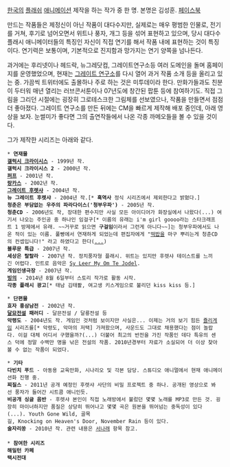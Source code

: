 [[한국]]의 [[플래쉬]] [[애니메이션]] 제작을 하는 작가 중 한 명. 본명은 김성훈. 
[https://www.facebook.com/sunghoon.kim.3382 페이스북]

만드는 작품들은 제정신이 아닌 작품이 대다수지만, 실제로는 매우 평범한 인물로, 전기를 거쳐, 후기로 넘어오면서 위트나 풍자, 개그 등을 섞어 표현하고 있으며, 당시 대다수 플래시 애니메이터들의 특징인 자신이 직접 연기를 해서 작품 내에 표현하는 것이 특징이다. 연기력은 보통이며, 기본적으로 진지함과 망가지는 연기 양쪽을 넘나든다. 

과거에는 후리넷이나 헤드락, 뉴그레닷컴, 그레이트연구소등 여러 도메인을 돌며 홈페이지를 운영했었으며, 현재는 [http://www.greatlab.co.kr 그레이트 연구소]를 다시 열어 과거 작품 소개 등을 올리고 있는 중. 가끔씩 트위터에도 출몰하나 주로 하는 것은 미투데이라 한다. 만화가들과도 친분이 두터워 매년 열리는 러브콘서툰이나 07년도에 창간된 팝툰 등에 참여하기도. 직접 그림을 그리던 시절에는 굉장히 그로테스크한 그림체를 선보였으나, 작품을 만들면서 점점 더 좋아졌다. 그레이트 연구소를 만든 뒤에는 CM을 빠르게 제작해 배포 중인데, 아래 영상을 보자. 눈썰미가 좋다면 그의 출연작들에서 나온 각종 까메오들을 볼 수 있을 것이다.

{{{#!html
<object width="640" height="390"><param name="movie" value="http://www.youtube.com/v/stv39yi7Xq0&hl=ko_KR&feature=player_embedded&version=3"></param><param name="allowFullScreen" value="true"></param><param name="allowScriptAccess" value="always"></param><embed src="http://www.youtube.com/v/stv39yi7Xq0&hl=ko_KR&feature=player_embedded&version=3" type="application/x-shockwave-flash" allowfullscreen="true" allowScriptAccess="always" width="640" height="390"></embed></object>
}}}

그가 제작한 시리즈는 아래와 같다.

 * '''연재물'''
 '''[[갤럭시 크라이시스]]''' - 1999년 작.
 '''갤럭시 크라이시스 2''' - 2000년 작.
 '''[[퍼프]]''' - 2001년 작.
 '''[[랑카스]]''' - 2002년 작.
 '''[[그레이트 후렛샤]]''' - 2004년 작.
 '''뉴 그레이트 후렛샤''' - 2004년 작.[* '''흑역사''' 정식 시리즈에서 제외한다고 밝혔다.]
 '''청춘은 부담없는 우주의 파라다이스('청부우파')''' - 2005년 작.
 '''청춘CD''' - 2006년도 작, 장대한 편수지만 사실 모든 아이디어가 화장실에서 나왔다(...) 여기서 나오는 주인공 중 하나인 임걸구[* 이름의 유래는 i'm girl goooo라는 스타크래프트 1 방제에서 유래. ~~거꾸로 읽으면 '''구걸임'''이라서 그런게 아니다~~]는 청부우파에서도 나온 적이 있는 이름. 풀빵에서 연재하게 되었는데 편집자에게 "[[떡밥]]을 마구 뿌리는게 청춘CD의 컨셉입니다!" 라고 하였다고 한다([[...]])
 '''블루문 특급''' - 2007년 작.
 '''세상은 랄랄라''' - 2007년 작. 정치풍자형 플래시. 위트는 있지만 후렛샤 테이스트를 느끼긴 어렵다. 인트로 음악은 [[Sy Leer My Om Te Jodel]].
 '''게임인생극장''' - 2007년 작.
 '''[[빙의]]''' - 2014년 8월 6일부터 스토리 작가로 활동 시작.
 '''각종 플래시 광고'''[* 태남 김태퐐, 여고생 키스게임으로 불리던 kiss kiss 등.]

 * '''단편물'''
 '''효자 홍삼남전''' - 2002년 작.
 '''[[달묘전설]] 패러디''' - 달믄전설 / 달룡전설 등
 '''악령도''' - 2004년도 작. 게임인 것처럼 보이지만 사실은... 이제는 거의 보기 힘든 [[문구점 보드게임|죨리게임]] 시리즈를[* 악령도, 악마의 저택] 가져왔으며, 사운드도 그대로 채용했다는 점이 놀랍다. 이걸 대체 어디서 구했을까?(...) 더불어 최고의 반전을 가진 작품인 데다 특유의 센스 덕에 정말 수백만 명을 낚은 전설의 작품. 2010년경부터 자료가 소실되어 더 이상 찾아볼 수 없는 작품이 되었다.

 * '''기타'''
 '''다빈치 푸드''' - 아동용 교육만화, 시나리오 및 각본 담당. 스튜디오 애니멀에서 현재 애니메이션화 진행 중.
 '''찌질스''' - 2011년 공개 예정인 후렛샤 사단의 비밀 프로젝트 중 하나. 공개된 영상으로 봐선 풍자가 들어간 시트콤 애니인듯.
 '''비공개 싱글 음반''' - 후렛샤 본인이 직접 노래방에서 불렀던 몇몇 노래를 MP3로 만든 것. 굉장히 마이너하지만 품질은 상당히 뛰어나고 몇몇 곡은 원본을 뛰어넘는 중독성이 있다(...). Youth Gone Wild, 골목길, Knocking on Heaven's Door, November Rain 등이 있다.
 '''술자리쏭''' - 2010년 작. 관련 내용은 [[서나래]] 항목 참고.
 
 * '''참여한 시리즈'''
 '''해밀턴 카페'''
 '''택시전대'''
